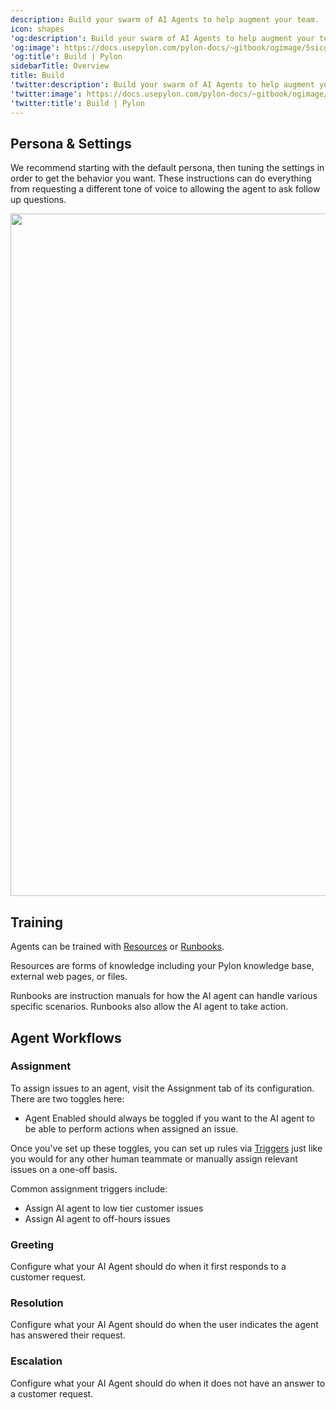 ---
description: Build your swarm of AI Agents to help augment your team.
icon: shapes
'og:description': Build your swarm of AI Agents to help augment your team.
'og:image': https://docs.usepylon.com/pylon-docs/~gitbook/ogimage/5sicgbuOpQLhRc53NvTU
'og:title': Build | Pylon
sidebarTitle: Overview
title: Build
'twitter:description': Build your swarm of AI Agents to help augment your team.
'twitter:image': https://docs.usepylon.com/pylon-docs/~gitbook/ogimage/5sicgbuOpQLhRc53NvTU
'twitter:title': Build | Pylon
---
## Persona & Settings

We recommend starting with the default persona, then tuning the settings in order to get the behavior you want. These instructions can do everything from requesting a different tone of voice to allowing the agent to ask follow up questions.

<Frame>
<img alt="" class="block" data-testid="zoom-image" fetchpriority="high" height="1092" sizes="(max-width: 640px) 400px, 768px" src="/images/1a8413da.png" width="2058"/>
</Frame>

## Training

Agents can be trained with [Resources](/pylon-docs/ai-agents/build/resources) or [Runbooks](/pylon-docs/ai-agents/build/runbooks).

Resources are forms of knowledge including your Pylon knowledge base, external web pages, or files.

Runbooks are instruction manuals for how the AI agent can handle various specific scenarios. Runbooks also allow the AI agent to take action.

## Agent Workflows

### Assignment

To assign issues to an agent, visit the Assignment tab of its configuration. There are two toggles here:

* Agent Enabled should always be toggled if you want to the AI agent to be able to perform actions when assigned an issue.

Once you've set up these toggles, you can set up rules via [Triggers](/pylon-docs/platform/triggers) just like you would for any other human teammate or manually assign relevant issues on a one-off basis.

Common assignment triggers include:

* Assign AI agent to low tier customer issues
* Assign AI agent to off-hours issues

### Greeting

Configure what your AI Agent should do when it first responds to a customer request.

### Resolution

Configure what your AI Agent should do when the user indicates the agent has answered their request.

### Escalation

Configure what your AI Agent should do when it does not have an answer to a customer request.

